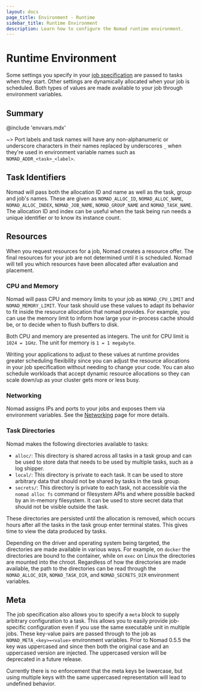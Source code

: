 ```yaml
---
layout: docs
page_title: Environment - Runtime
sidebar_title: Runtime Environment
description: Learn how to configure the Nomad runtime environment.
---
```


# Runtime Environment

Some settings you specify in your [job specification][jobspec] are passed to tasks when they start. Other settings are dynamically allocated when your job is scheduled. Both types of values are made available to your job through environment variables.

## Summary

@include 'envvars.mdx'

~> Port labels and task names will have any non-alphanumeric or underscore
characters in their names replaced by underscores `_` when they're used in
environment variable names such as `NOMAD_ADDR_<task>_<label>`.

## Task Identifiers

Nomad will pass both the allocation ID and name as well as the task, group and
job's names. These are given as `NOMAD_ALLOC_ID`, `NOMAD_ALLOC_NAME`,
`NOMAD_ALLOC_INDEX`, `NOMAD_JOB_NAME`, `NOMAD_GROUP_NAME` and `NOMAD_TASK_NAME`.
The allocation ID and index can be useful when the task being run needs a unique
identifier or to know its instance count.

## Resources

When you request resources for a job, Nomad creates a resource offer. The final
resources for your job are not determined until it is scheduled. Nomad will
tell you which resources have been allocated after evaluation and placement.

### CPU and Memory

Nomad will pass CPU and memory limits to your job as `NOMAD_CPU_LIMIT` and
`NOMAD_MEMORY_LIMIT`. Your task should use these values to adapt its behavior to
fit inside the resource allocation that nomad provides. For example, you can use
the memory limit to inform how large your in-process cache should be, or to
decide when to flush buffers to disk.

Both CPU and memory are presented as integers. The unit for CPU limit is
`1024 = 1GHz`. The unit for memory is `1 = 1 megabyte`.

Writing your applications to adjust to these values at runtime provides greater
scheduling flexibility since you can adjust the resource allocations in your
job specification without needing to change your code. You can also schedule workloads
that accept dynamic resource allocations so they can scale down/up as your
cluster gets more or less busy.

### Networking

Nomad assigns IPs and ports to your jobs and exposes them via environment
variables. See the [Networking](/docs/job-specification/network) page for more
details.

### Task Directories

Nomad makes the following directories available to tasks:

- `alloc/`: This directory is shared across all tasks in a task group and can be
  used to store data that needs to be used by multiple tasks, such as a log
  shipper.
- `local/`: This directory is private to each task. It can be used to store
  arbitrary data that should not be shared by tasks in the task group.
- `secrets/`: This directory is private to each task, not accessible via the
  `nomad alloc fs` command or filesystem APIs and where possible backed by an
  in-memory filesystem. It can be used to store secret data that should not be
  visible outside the task.

These directories are persisted until the allocation is removed, which occurs
hours after all the tasks in the task group enter terminal states. This gives
time to view the data produced by tasks.

Depending on the driver and operating system being targeted, the directories are
made available in various ways. For example, on `docker` the directories are
bound to the container, while on `exec` on Linux the directories are mounted into the
chroot. Regardless of how the directories are made available, the path to the
directories can be read through the `NOMAD_ALLOC_DIR`, `NOMAD_TASK_DIR`, and
`NOMAD_SECRETS_DIR` environment variables.

## Meta

The job specification also allows you to specify a `meta` block to supply arbitrary
configuration to a task. This allows you to easily provide job-specific
configuration even if you use the same executable unit in multiple jobs. These
key-value pairs are passed through to the job as `NOMAD_META_<key>=<value>`
environment variables. Prior to Nomad 0.5.5 the key was uppercased and since
then both the original case and an uppercased version are injected. The
uppercased version will be deprecated in a future release.

Currently there is no enforcement that the meta keys be lowercase, but using
multiple keys with the same uppercased representation will lead to undefined
behavior.

[jobspec]: /docs/job-specification 'Nomad Job Specification'
[vault]: /docs/vault-integration 'Nomad Vault Integration'
